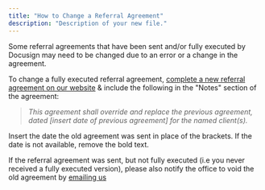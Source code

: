 ```yaml
---
title: "How to Change a Referral Agreement"
description: "Description of your new file."
---
```


Some referral agreements that have been sent and/or fully executed by Docusign may need to be changed due to an error or a change in the agreement.

To change a fully executed referral agreement, [complete a new referral agreement on our website](https://app.generalreferral.com/kb/referral-transactions/how-to-submit-referral) & include the following in the "Notes" section of the agreement:

> _This agreement shall override and replace the previous agreement, dated [insert date of previous agreement] for the named client(s)._

Insert the date the old agreement was sent in place of the brackets. If the date is not available, remove the bold text.

If the referral agreement was sent, but not fully executed (i.e you never received a fully executed version), please also notify the office to void the old agreement by [emailing us](https://app.generalreferral.com/contact)